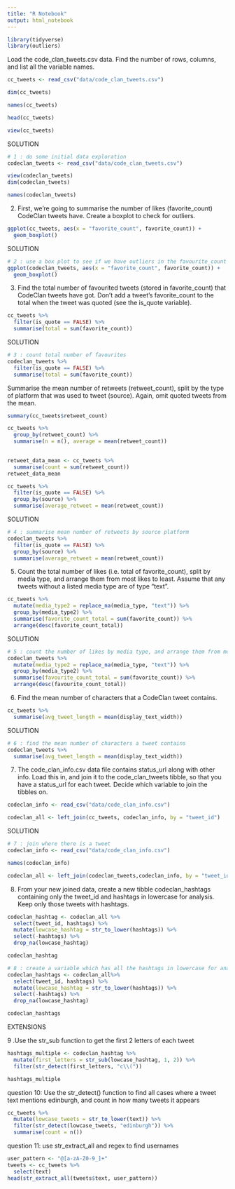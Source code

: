 ```yaml
---
title: "R Notebook"
output: html_notebook
---
```


```r
library(tidyverse)
library(outliers)
```


Load the code_clan_tweets.csv data. Find the number of rows, columns, and list all the variable names.

```r
cc_tweets <- read_csv("data/code_clan_tweets.csv")

```


```r
dim(cc_tweets)

names(cc_tweets)

head(cc_tweets)

view(cc_tweets)
```


SOLUTION

```r
# 1 : do some initial data exploration
codeclan_tweets <- read_csv("data/code_clan_tweets.csv")
```

```r
view(codeclan_tweets)
dim(codeclan_tweets)
```

```r
names(codeclan_tweets)
```

2. First, we’re going to summarise the number of likes (favorite_count) CodeClan tweets have. Create a boxplot to check for outliers.

```r
ggplot(cc_tweets, aes(x = "favorite_count", favorite_count)) +
  geom_boxplot()

```


SOLUTION

```r
# 2 : use a box plot to see if we have outliers in the favourite_count column
ggplot(codeclan_tweets, aes(x = "favorite_count", favorite_count)) + 
  geom_boxplot()
```


3. Find the total number of favourited tweets (stored in favorite_count) that CodeClan tweets have got. Don’t add a tweet’s favorite_count to the total when the tweet was quoted (see the is_quote variable).

```r
cc_tweets %>%
  filter(is_quote == FALSE) %>%
  summarise(total = sum(favorite_count))

```
 
 SOLUTION
 
```r
# 3 : count total number of favourites
codeclan_tweets %>%
  filter(is_quote == FALSE) %>%
  summarise(total = sum(favorite_count))
```
 


Summarise the mean number of retweets (retweet_count), split by the type of platform that was used to tweet (source). Again, omit quoted tweets from the mean.

```r
summary(cc_tweets$retweet_count)

```

```r

cc_tweets %>%
  group_by(retweet_count) %>%
  summarise(n = n(), average = mean(retweet_count))
            

```


```r

retweet_data_mean <- cc_tweets %>%
  summarise(count = sum(retweet_count))
retweet_data_mean

```


```r
cc_tweets %>%
  filter(is_quote == FALSE) %>%
  group_by(source) %>%
  summarise(average_retweet = mean(retweet_count))

```

SOLUTION

```r
# 4 : summarise mean number of retweets by source platform
codeclan_tweets %>%
  filter(is_quote == FALSE) %>%
  group_by(source) %>%
  summarise(average_retweet = mean(retweet_count))
```



5. Count the total number of likes (i.e. total of favorite_count), split by media type, and arrange them from most likes to least. Assume that any tweets without a listed media type are of type “text”.

```r
cc_tweets %>%
  mutate(media_type2 = replace_na(media_type, "text")) %>%
  group_by(media_type2) %>%
  summarise(favorite_count_total = sum(favorite_count)) %>%
  arrange(desc(favorite_count_total))

```

SOLUTION

```r
# 5 : count the number of likes by media type, and arrange them from most likes to least 
codeclan_tweets %>%
  mutate(media_type2 = replace_na(media_type, "text")) %>%
  group_by(media_type2) %>%
  summarise(favourite_count_total = sum(favorite_count)) %>%
  arrange(desc(favourite_count_total))

```

6. Find the mean number of characters that a CodeClan tweet contains.


```r
cc_tweets %>%
  summarise(avg_tweet_length = mean(display_text_width))

```

SOLUTION

```r
# 6 : find the mean number of characters a tweet contains
codeclan_tweets %>%
  summarise(avg_tweet_length = mean(display_text_width))
```


7.  The code_clan_info.csv data file contains status_url along with other info. Load this in, and join it to the code_clan_tweets tibble, so that you have a status_url for each tweet. Decide which variable to join the tibbles on.

```r
codeclan_info <- read_csv("data/code_clan_info.csv")

```


```r
codeclan_all <- left_join(cc_tweets, codeclan_info, by = "tweet_id")

```

SOLUTION

```r
# 7 : join where there is a tweet 
codeclan_info <- read_csv("data/code_clan_info.csv")
```

```r
names(codeclan_info)
```

```r
codeclan_all <- left_join(codeclan_tweets,codeclan_info, by = "tweet_id")
```


8. From your new joined data, create a new tibble codeclan_hashtags containing only the tweet_id and hashtags in lowercase for analysis. Keep only those tweets with hashtags.

```r
codeclan_hashtag <- codeclan_all %>%
  select(tweet_id, hashtags) %>%
  mutate(lowcase_hashtag = str_to_lower(hashtags)) %>%
  select(-hashtags) %>%
  drop_na(lowcase_hashtag)

codeclan_hashtag

```

```r
# 8 : create a variable which has all the hashtags in lowercase for analysis
codeclan_hashtags <- codeclan_all%>% 
  select(tweet_id, hashtags) %>%
  mutate(lowcase_hashtag = str_to_lower(hashtags)) %>%
  select(-hashtags) %>%
  drop_na(lowcase_hashtag)

codeclan_hashtags
```



EXTENSIONS

9 .Use the str_sub function to get the first 2 letters of each tweet

```r
hashtags_multiple <- codeclan_hashtag %>% 
  mutate(first_letters = str_sub(lowcase_hashtag, 1, 2)) %>%
  filter(str_detect(first_letters, "c\\("))

hashtags_multiple


```


question 10: Use the str_detect() function to find all cases where a tweet text mentions edinburgh, and count in how many tweets it appears

```r

cc_tweets %>%
  mutate(lowcase_tweets = str_to_lower(text)) %>%
  filter(str_detect(lowcase_tweets, "edinburgh")) %>%
  summarise(count = n())

```


question 11: use str_extract_all and regex to find usernames

```r
user_pattern <- "@[a-zA-Z0-9_]+"
tweets <- cc_tweets %>% 
  select(text)
head(str_extract_all(tweets$text, user_pattern))

```



```r



```


